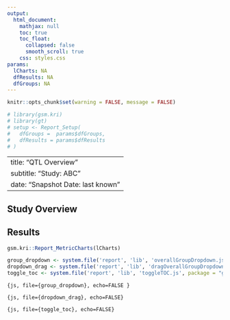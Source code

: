 ```yaml
---
output:
  html_document:
    mathjax: null
    toc: true
    toc_float:
      collapsed: false
      smooth_scroll: true
    css: styles.css
params:
  lCharts: NA
  dfResults: NA
  dfGroups: NA
---
```


```r
knitr::opts_chunk$set(warning = FALSE, message = FALSE) 
```


```r
# library(gsm.kri)
# library(gt)
# setup <- Report_Setup(
#   dfGroups =  params$dfGroups,
#   dfResults = params$dfResults
# )
```


---
title: "QTL Overview"
subtitle: "Study: ABC"
date: "Snapshot Date: last known"
--- 
## Study Overview

## Results

```r
gsm.kri::Report_MetricCharts(lCharts)
```

```r
group_dropdown <- system.file('report', 'lib', 'overallGroupDropdown.js', package = "gsm.kri")
dropdown_drag <- system.file('report', 'lib', 'dragOverallGroupDropdown.js', package = "gsm.kri")
toggle_toc <- system.file('report', 'lib', 'toggleTOC.js', package = "gsm.kri")
```

```{js, file={group_dropdown}, echo=FALSE }
```

```{js, file={dropdown_drag}, echo=FALSE}
```

```{js, file={toggle_toc}, echo=FALSE}
```
